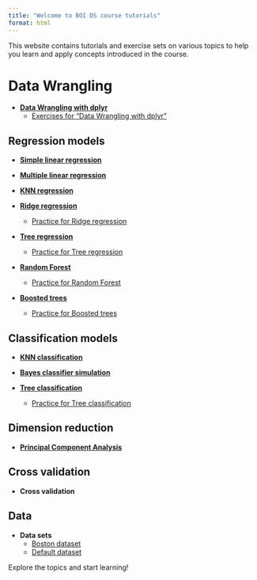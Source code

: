 ```yaml
---
title: "Welcome to BOI DS course tutorials"
format: html
---
```



This website contains tutorials and exercise sets on various topics to help you
learn and apply concepts introduced in the course.

# Data Wrangling

- **[Data Wrangling with dplyr](dplyr/dplyr.qmd)**
  - [Exercises for "Data Wrangling with dplyr"](dplyr/dplyr_exercises.qmd)


## Regression models


- **[Simple linear regression](simple_regression/simple_regression.qmd)**
  <!-- - [Exercises for Simple linear regression](simple_regression/simple_regression_exercise_set.qmd) -->

- **[Multiple linear regression](multiple_regression/multiple_regression.qmd)**
  <!-- - [Exercises for Multiple linear regression](multiple_regression/multiple_regression_exercise_set.qmd) -->
  
- **[KNN regression](knn_regression/knn_regression.qmd)**
  <!-- - [Exercises for KNN regression](knn_regression/knn_regression_exercise_set.qmd) -->
  
- **[Ridge regression](ridge_regression/ridge_regression.qmd)**
  - [Practice for Ridge regression](ridge_regression/ridge_regression_practice.qmd)
  
- **[Tree regression](tree_regression/tree_regression.qmd)**
  - [Practice for Tree regression](tree_regression/tree_regression_practice.qmd)
  <!-- - [Exercises for Tree regression](tree_regression/tree_regression_exercise_set.qmd) -->

- **[Random Forest](random_forest/random_forest.qmd)**
  - [Practice for Random Forest](random_forest/random_forest_practice.qmd)
  <!-- - [Exercises for Random Forest](tree_classification/tree_classification_exercise_set.qmd) -->

- **[Boosted trees](boosting/boosting.qmd)**
  - [Practice for Boosted trees](boosting/boosting_practice.qmd)




## Classification models


- **[KNN classification](knn_classification/knn_classification.qmd)**
  <!-- - [Exercises for KNN classification](knn_classification/knn_classification_exercise_set.qmd) -->

- **[Bayes classifier simulation](bayes_classifier_simulation/bayes_classifier_simulation.qmd)**


- **[Tree classification](tree_classification/tree_classification.qmd)**
  - [Practice for Tree classification](tree_classification/tree_classification_practice.qmd)
  <!-- - [Exercises for Tree classification](tree_classification/tree_classification_exercise_set.qmd) -->


## Dimension reduction

- **[Principal Component Analysis](pca/pca.qmd)**

## Cross validation

- **Cross validation**

## Data

- **Data sets**
  - [Boston dataset](datasets/boston.qmd)
  - [Default dataset](datasets/default.qmd)

Explore the topics and start learning!

